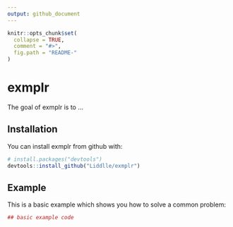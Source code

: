 ```yaml
---
output: github_document
---
```


<!-- README.md is generated from README.Rmd. Please edit that file -->

```r
knitr::opts_chunk$set(
  collapse = TRUE,
  comment = "#>",
  fig.path = "README-"
)
```

# exmplr

The goal of exmplr is to ...

## Installation

You can install exmplr from github with:

```r
# install.packages("devtools")
devtools::install_github("Liddlle/exmplr")
```

## Example

This is a basic example which shows you how to solve a common problem:

```r
## basic example code
```
